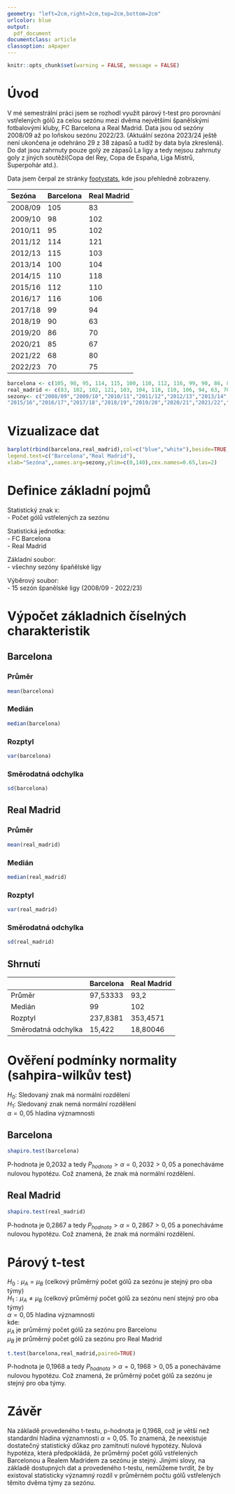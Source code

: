 ```yaml
---
geometry: "left=2cm,right=2cm,top=2cm,bottom=2cm"
urlcolor: blue
output:
  pdf_document
documentclass: article
classoption: a4paper
---
```


```r
knitr::opts_chunk$set(warning = FALSE, message = FALSE) 
```
\setcounter{page}{2}

# Úvod
V mé semestrální práci jsem se rozhodl využít párový t-test pro porovnání vstřelených gólů za celou sezónu
mezi dvěma největšími španělskými fotbalovými kluby, FC Barcelona a Real Madrid.
Data jsou od sezóny 2008/09 až po loňskou sezónu 2022/23. (Aktuální sezóna 2023/24 ještě není ukončena je odehráno 29 z 38 zápasů a tudíž by data byla zkreslená).
Do dat jsou zahrnuty pouze golý ze zápasů La ligy a tedy nejsou zahrnuty goly z jiných soutěží(Copa del Rey, Copa de España, Liga Mistrů, Superpohár atd.).

Data jsem čerpal ze stránky [footystats](https://footystats.org/spain/la-liga/goals-scored-table#), kde jsou přehledně zobrazeny.



| Sezóna | Barcelona | Real Madrid |
|:---|:---|:---|
| 2008/09 | 105 | 83 |
| 2009/10 | 98 | 102 |
| 2010/11 | 95 | 102 |
| 2011/12 | 114 | 121 |
| 2012/13 | 115 | 103 |
| 2013/14 | 100 | 104 |
| 2014/15 | 110 | 118 |
| 2015/16 | 112 | 110 |
| 2016/17 | 116 | 106 |
| 2017/18 | 99 | 94 |
| 2018/19 | 90 | 63 |
| 2019/20 | 86 | 70 |
| 2020/21 | 85 | 67 |
| 2021/22 | 68 | 80 |
| 2022/23 | 70 | 75 |

```r
barcelona <- c(105, 98, 95, 114, 115, 100, 110, 112, 116, 99, 90, 86, 85, 68, 70)
real_madrid <- c(83, 102, 102, 121, 103, 104, 118, 110, 106, 94, 63, 70, 67, 80, 75)
sezony<- c("2008/09","2009/10","2010/11","2011/12","2012/13","2013/14","2014/15",
"2015/16","2016/17","2017/18","2018/19","2019/20","2020/21","2021/22","2022/23")
```

# Vizualizace dat

```r
barplot(rbind(barcelona,real_madrid),col=c("blue","white"),beside=TRUE,
legend.text=c("Barcelona","Real Madrid"),
xlab="Sezóna",,names.arg=sezony,ylim=c(0,140),cex.names=0.65,las=2)
```

# Definice základní pojmů

Statistický znak x:\
- Počet gólů vstřelených za sezónu

Statistická jednotka: \
- FC Barcelona\
- Real Madrid

Základní soubor:\
- všechny sezóny špaňělské ligy 

Výběrový soubor:\
- 15 sezón španělské ligy (2008/09 - 2022/23)

\newpage

# Výpočet základnich číselných charakteristik

## Barcelona

### Průměr
```r
mean(barcelona)
```
### Medián
```r
median(barcelona)
```
### Rozptyl
```r
var(barcelona)
```
### Směrodatná odchylka
```r
sd(barcelona)
```

## Real Madrid

### Průměr
```r
mean(real_madrid)
```
### Medián
```r
median(real_madrid)
```
### Rozptyl
```r
var(real_madrid)
```
### Směrodatná odchylka
```r
sd(real_madrid)
```

## Shrnutí

| | Barcelona | Real Madrid |
|:---|:---|:---|
| Průměr | 97,53333 | 93,2 |
| Medián | 99 | 102 |
| Rozptyl | 237,8381 | 353,4571 |
| Směrodatná odchylka | 15,422 |  18,80046 |

\newpage
    
# Ověření podmínky normality (sahpira-wilkův test)

$H_0:$ Sledovaný znak má normální rozdělení\
$H_1:$ Sledovaný znak nemá normální rozdělení\
$\alpha = 0,05$ hladina významnosti

## Barcelona
```r
shapiro.test(barcelona)
```

P-hodnota je 0,2032 a tedy $P_{hodnota} > \alpha = 0,2032 > 0,05$ a ponecháváme nulovou hypotézu. Což znamená, že znak má normální rozdělení.


## Real Madrid
```r
shapiro.test(real_madrid)
```
P-hodnota je 0,2867 a tedy $P_{hodnota} > \alpha = 0,2867 > 0,05$ a ponecháváme nulovou hypotézu. Což znamená, že znak má normální rozdělení.


# Párový t-test

$H_0: \mu_A = \mu_B$ (celkový průměrný počet gólů za sezónu je stejný pro oba týmy)\
$H_1: \mu_A \neq \mu_B$ (celkový průměrný počet gólů za sezónu není stejný pro oba týmy)\
$\alpha = 0,05$ hladina významnosti\
kde:\
$\mu_A$ je průměrný počet gólů za sezónu pro Barcelonu\
$\mu_B$ je průměrný počet gólů za sezónu pro Real Madrid

```r
t.test(barcelona,real_madrid,paired=TRUE)
```
P-hodnota je 0,1968 a tedy $P_{hodnota} > \alpha = 0,1968 > 0,05$ a ponecháváme nulovou hypotézu. Což znamená, že průměrný počet gólů za sezónu je stejný pro oba týmy.

\newpage

# Závěr

Na základě provedeného t-testu, p-hodnota je 0,1968, což je větší než standardní hladina významnosti $\alpha =0,05$. To znamená, že neexistuje dostatečný statistický důkaz pro zamítnutí nulové hypotézy.
Nulová hypotéza, která předpokládá, že průměrný počet gólů vstřelených Barcelonou a Realem Madridem za sezónu je stejný.
Jinými slovy, na základě dostupných dat a provedeného t-testu, nemůžeme tvrdit, že by existoval statisticky významný rozdíl v průměrném počtu gólů vstřelených těmito dvěma týmy za sezónu. 



